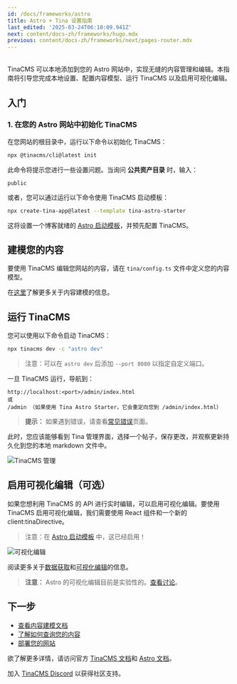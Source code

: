 ```yaml
---
id: /docs/frameworks/astro
title: Astro + Tina 设置指南
last_edited: '2025-03-24T06:10:09.941Z'
next: content/docs-zh/frameworks/hugo.mdx
previous: content/docs-zh/frameworks/next/pages-router.mdx
---
```


\
TinaCMS 可以本地添加到您的 Astro 网站中，实现无缝的内容管理和编辑。本指南将引导您完成本地设置、配置内容模型、运行 TinaCMS 以及启用可视化编辑。

## 入门

### 1. 在您的 Astro 网站中初始化 TinaCMS

在您网站的根目录中，运行以下命令以初始化 TinaCMS：

```bash
npx @tinacms/cli@latest init
```

此命令将提示您进行一些设置问题。当询问 **公共资产目录** 时，输入：

```
public
```

或者，您可以通过运行以下命令使用 TinaCMS 启动模板：

```bash
npx create-tina-app@latest --template tina-astro-starter
```

这将设置一个博客就绪的 [Astro 启动模板](https://github.com/tinacms/tina-astro-starter)，并预先配置 TinaCMS。

## 建模您的内容

要使用 TinaCMS 编辑您网站的内容，请在 `tina/config.ts` 文件中定义您的内容模型。

在[这里](/docs/schema/)了解更多关于内容建模的信息。

## 运行 TinaCMS

您可以使用以下命令启动 TinaCMS：

```bash
npx tinacms dev -c "astro dev"
```

> 注意：可以在 `astro dev` 后添加 `--port 8080` 以指定自定义端口。

一旦 TinaCMS 运行，导航到：

```
http://localhost:<port>/admin/index.html
或
/admin （如果使用 Tina Astro Starter，它会重定向您到 /admin/index.html）
```

> **提示：** 如果遇到错误，请查看[常见错误](/docs/forestry/common-errors)页面。

此时，您应该能够看到 Tina 管理界面，选择一个帖子，保存更改，并观察更新持久化到您的本地 markdown 文件中。

![TinaCMS 管理](/img/hugo-tina-admin-screenshot.png)

## 启用可视化编辑（可选）

如果您想利用 TinaCMS 的 API 进行实时编辑，可以启用可视化编辑。要使用 TinaCMS 启用可视化编辑，我们需要使用 React 组件和一个新的 client:tinaDirective。

> 注意：在 [Astro 启动模板](https://github.com/tinacms/tina-astro-starter) 中，这已经启用！

![可视化编辑](/gif/blocks.webp)

阅读更多关于[数据获取](/docs/features/data-fetching/)和[可视化编辑](/docs/contextual-editing/overview/)的信息。

> **注意：** Astro 的可视化编辑目前是实验性的。[查看讨论](https://github.com/tinacms/tinacms/discussions/3399)。

## 下一步

* [查看内容建模文档](/docs/schema/)
* [了解如何查询您的内容](/docs/features/data-fetching/)
* [部署您的网站](/docs/tina-cloud)

欲了解更多详情，请访问官方 [TinaCMS 文档](https://tina.io/docs/)和 [Astro 文档](https://astro.build/docs/)。

加入 [TinaCMS Discord](https://discord.gg/suurtdwX) 以获得社区支持。